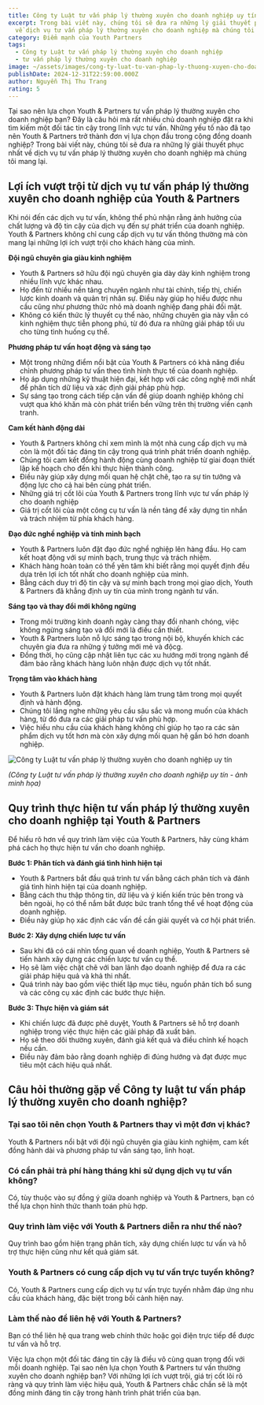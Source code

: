 ```yaml
---
title: Công ty Luật tư vấn pháp lý thường xuyên cho doanh nghiệp uy tín
excerpt: Trong bài viết này, chúng tôi sẽ đưa ra những lý giải thuyết phục nhất
  về dịch vụ tư vấn pháp lý thường xuyên cho doanh nghiệp mà chúng tôi mang lại.
category: Điểm mạnh của Youth Partners
tags:
  - Công ty Luật tư vấn pháp lý thường xuyên cho doanh nghiệp
  - tư vấn pháp lý thường xuyên cho doanh nghiệp
image: ~/assets/images/cong-ty-luat-tu-van-phap-ly-thuong-xuyen-cho-doanh-nghiep.jpg
publishDate: 2024-12-31T22:59:00.000Z
author: Nguyễn Thị Thu Trang
rating: 5
---
```

Tại sao nên lựa chọn Youth & Partners tư vấn pháp lý thường xuyên cho doanh nghiệp bạn? Đây là câu hỏi mà rất nhiều chủ doanh nghiệp đặt ra khi tìm kiếm một đối tác tin cậy trong lĩnh vực tư vấn. Những yếu tố nào đã tạo nên Youth & Partners trở thành đơn vị lựa chọn đầu trong cộng đồng doanh nghiệp? Trong bài viết này, chúng tôi sẽ đưa ra những lý giải thuyết phục nhất về dịch vụ tư vấn pháp lý thường xuyên cho doanh nghiệp mà chúng tôi mang lại.

## Lợi ích vượt trội từ dịch vụ tư vấn pháp lý thường xuyên cho doanh nghiệp của Youth & Partners

Khi nói đến các dịch vụ tư vấn, không thể phủ nhận rằng ảnh hưởng của chất lượng và độ tin cậy của dịch vụ đến sự phát triển của doanh nghiệp. Youth & Partners không chỉ cung cấp dịch vụ tư vấn thông thường mà còn mang lại những lợi ích vượt trội cho khách hàng của mình.

**Đội ngũ chuyên gia giàu kinh nghiệm**

* Youth & Partners sở hữu đội ngũ chuyên gia dày dày kinh nghiệm trong nhiều lĩnh vực khác nhau.
* Họ đến từ nhiều nền tảng chuyên ngành như tài chính, tiếp thị, chiến lược kinh doanh và quản trị nhân sự. Điều này giúp họ hiểu được nhu cầu cũng như phương thức nhỏ mà doanh nghiệp đang phải đối mặt.
* Không có kiến ​​thức lý thuyết cụ thể nào, những chuyên gia này vẫn có kinh nghiệm thực tiễn phong phú, từ đó đưa ra những giải pháp tối ưu cho từng tình huống cụ thể.

**Phương pháp tư vấn hoạt động và sáng tạo**

* Một trong những điểm nổi bật của Youth & Partners có khả năng điều chỉnh phương pháp tư vấn theo tình hình thực tế của doanh nghiệp.
* Họ áp dụng những kỹ thuật hiện đại, kết hợp với các công nghệ mới nhất để phân tích dữ liệu và xác định giải pháp phù hợp.
* Sự sáng tạo trong cách tiếp cận vấn đề giúp doanh nghiệp không chỉ vượt qua khó khăn mà còn phát triển bền vững trên thị trường viền cạnh tranh.

**Cam kết hành động dài**

* Youth & Partners không chỉ xem mình là một nhà cung cấp dịch vụ mà còn là một đối tác đáng tin cậy trong quá trình phát triển doanh nghiệp.
* Chúng tôi cam kết đồng hành động cùng doanh nghiệp từ giai đoạn thiết lập kế hoạch cho đến khi thực hiện thành công.
* Điều này giúp xây dựng mối quan hệ chặt chẽ, tạo ra sự tin tưởng và động lực cho cả hai bên cùng phát triển.
* Những giá trị cốt lõi của Youth & Partners trong lĩnh vực tư vấn pháp lý cho doanh nghiệp
* Giá trị cốt lõi của một công cụ tư vấn là nền tảng để xây dựng tin nhắn và trách nhiệm từ phía khách hàng.

**Đạo đức nghề nghiệp và tính minh bạch**

* Youth & Partners luôn đặt đạo đức nghề nghiệp lên hàng đầu. Họ cam kết hoạt động với sự minh bạch, trung thực và trách nhiệm.
* Khách hàng hoàn toàn có thể yên tâm khi biết rằng mọi quyết định đều dựa trên lợi ích tốt nhất cho doanh nghiệp của mình.
* Bằng cách duy trì độ tin cậy và sự minh bạch trong mọi giao dịch, Youth & Partners đã khẳng định uy tín của mình trong ngành tư vấn.

**Sáng tạo và thay đổi mới không ngừng**

* Trong môi trường kinh doanh ngày càng thay đổi nhanh chóng, việc không ngừng sáng tạo và đổi mới là điều cần thiết.
* Youth & Partners luôn nỗ lực sáng tạo trong nội bộ, khuyến khích các chuyên gia đưa ra những ý tưởng mới mẻ và độcg.
* Đồng thời, họ cũng cập nhật liên tục các xu hướng mới trong ngành để đảm bảo rằng khách hàng luôn nhận được dịch vụ tốt nhất.

**Trọng tâm vào khách hàng**

* Youth & Partners luôn đặt khách hàng làm trung tâm trong mọi quyết định và hành động.
* Chúng tôi lắng nghe những yêu cầu sâu sắc và mong muốn của khách hàng, từ đó đưa ra các giải pháp tư vấn phù hợp.
* Việc hiểu nhu cầu của khách hàng không chỉ giúp họ tạo ra các sản phẩm dịch vụ tốt hơn mà còn xây dựng mối quan hệ gắn bó hơn doanh nghiệp.

![Công ty Luật tư vấn pháp lý thường xuyên cho doanh nghiệp uy tín](~/assets/images/cong-ty-luat-tu-van-thuong-xuyen-cho-doanh-nghiêp-so-1.jpg "Công ty Luật tư vấn pháp lý thường xuyên cho doanh nghiệp uy tín")

*(Công ty Luật tư vấn pháp lý thường xuyên cho doanh nghiệp uy tín - ảnh minh họa)*

## Quy trình thực hiện tư vấn pháp lý thường xuyên cho doanh nghiệp tại Youth & Partners

Để hiểu rõ hơn về quy trình làm việc của Youth & Partners, hãy cùng khám phá cách họ thực hiện tư vấn cho doanh nghiệp.

**Bước 1: Phân tích và đánh giá tình hình hiện tại**

* Youth & Partners bắt đầu quá trình tư vấn bằng cách phân tích và đánh giá tình hình hiện tại của doanh nghiệp.
* Bằng cách thu thập thông tin, dữ liệu và ý kiến ​​kiến ​​trúc bên trong và bên ngoài, họ có thể nắm bắt được bức tranh tổng thể về hoạt động của doanh nghiệp.
* Điều này giúp họ xác định các vấn đề cần giải quyết và cơ hội phát triển.

**Bước 2: Xây dựng chiến lược tư vấn**

* Sau khi đã có cái nhìn tổng quan về doanh nghiệp, Youth & Partners sẽ tiến hành xây dựng các chiến lược tư vấn cụ thể.
* Họ sẽ làm việc chặt chẽ với ban lãnh đạo doanh nghiệp để đưa ra các giải pháp hiệu quả và khả thi nhất.
* Quá trình này bao gồm việc thiết lập mục tiêu, nguồn phân tích bổ sung và các công cụ xác định các bước thực hiện.

**Bước 3: Thực hiện và giám sát**

* Khi chiến lược đã được phê duyệt, Youth & Partners sẽ hỗ trợ doanh nghiệp trong việc thực hiện các giải pháp đã xuất bản.
* Họ sẽ theo dõi thường xuyên, đánh giá kết quả và điều chỉnh kế hoạch nếu cần.
* Điều này đảm bảo rằng doanh nghiệp đi đúng hướng và đạt được mục tiêu một cách hiệu quả nhất.

## Câu hỏi thường gặp về Công ty luật tư vấn pháp lý thường xuyên cho doanh nghiệp?

### Tại sao tôi nên chọn Youth & Partners thay vì một đơn vị khác?

Youth & Partners nổi bật với đội ngũ chuyên gia giàu kinh nghiệm, cam kết đồng hành dài và phương pháp tư vấn sáng tạo, linh hoạt.

### Có cần phải trả phí hàng tháng khi sử dụng dịch vụ tư vấn không?

Có, tùy thuộc vào sự đồng ý giữa doanh nghiệp và Youth & Partners, bạn có thể lựa chọn hình thức thanh toán phù hợp.

### Quy trình làm việc với Youth & Partners diễn ra như thế nào?

Quy trình bao gồm hiện trạng phân tích, xây dựng chiến lược tư vấn và hỗ trợ thực hiện cũng như kết quả giám sát.

### **Youth & Partners có cung cấp dịch vụ tư vấn trực tuyến không?**

Có, Youth & Partners cung cấp dịch vụ tư vấn trực tuyến nhằm đáp ứng nhu cầu của khách hàng, đặc biệt trong bối cảnh hiện nay.

### **Làm thế nào để liên hệ với Youth & Partners?**

Bạn có thể liên hệ qua trang web chính thức hoặc gọi điện trực tiếp để được tư vấn và hỗ trợ.

Việc lựa chọn một đối tác đáng tin cậy là điều vô cùng quan trọng đối với mỗi doanh nghiệp. Tại sao nên lựa chọn Youth & Partners tư vấn thường xuyên cho doanh nghiệp bạn? Với những lợi ích vượt trội, giá trị cốt lõi rõ ràng và quy trình làm việc hiệu quả, Youth & Partners chắc chắn sẽ là một đồng minh đáng tin cậy trong hành trình phát triển của bạn.
